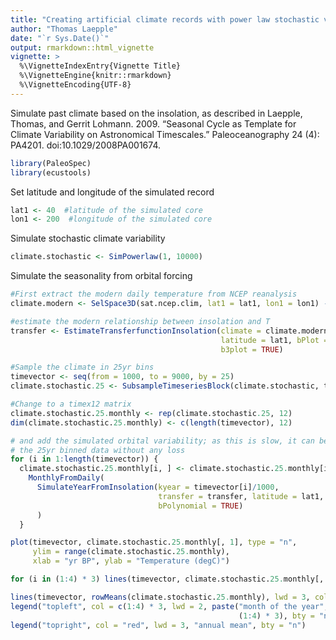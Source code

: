 ```yaml
---
title: "Creating artificial climate records with power law stochastic variability and seasonality from orbital forcing"
author: "Thomas Laepple"
date: "`r Sys.Date()`"
output: rmarkdown::html_vignette
vignette: >
  %\VignetteIndexEntry{Vignette Title}
  %\VignetteEngine{knitr::rmarkdown}
  %\VignetteEncoding{UTF-8}
---
```


Simulate past climate based on the insolation, as described in Laepple, Thomas, and Gerrit Lohmann. 2009. “Seasonal Cycle as Template for Climate Variability on Astronomical Timescales.” Paleoceanography 24 (4): PA4201. doi:10.1029/2008PA001674.


```r
library(PaleoSpec)
library(ecustools)
```

Set latitude and longitude of the simulated record

```r
lat1 <- 40  #latitude of the simulated core
lon1 <- 200  #longitude of the simulated core
```

Simulate stochastic climate variability
```r
climate.stochastic <- SimPowerlaw(1, 10000)
```

Simulate the seasonality from orbital forcing

```r
#First extract the modern daily temperature from NCEP reanalysis
climate.modern <- SelSpace3D(sat.ncep.clim, lat1 = lat1, lon1 = lon1) - 273.15  

#estimate the modern relationship between insolation and T
transfer <- EstimateTransferfunctionInsolation(climate = climate.modern,
                                               latitude = lat1, bPlot = TRUE,
                                               b3plot = TRUE)  
```

```r
#Sample the climate in 25yr bins
timevector <- seq(from = 1000, to = 9000, by = 25)  
climate.stochastic.25 <- SubsampleTimeseriesBlock(climate.stochastic, timevector)

#Change to a timex12 matrix
climate.stochastic.25.monthly <- rep(climate.stochastic.25, 12)  
dim(climate.stochastic.25.monthly) <- c(length(timevector), 12)
```

```r
# and add the simulated orbital variability; as this is slow, it can be added to
# the 25yr binned data without any loss
for (i in 1:length(timevector)) {
  climate.stochastic.25.monthly[i, ] <- climate.stochastic.25.monthly[i, ] + 
    MonthlyFromDaily(
      SimulateYearFromInsolation(kyear = timevector[i]/1000,
                                 transfer = transfer, latitude = lat1,
                                 bPolynomial = TRUE)
      )
  }
```


```r
plot(timevector, climate.stochastic.25.monthly[, 1], type = "n",
     ylim = range(climate.stochastic.25.monthly), 
     xlab = "yr BP", ylab = "Temperature (degC)")

for (i in (1:4) * 3) lines(timevector, climate.stochastic.25.monthly[, i], col = i)

lines(timevector, rowMeans(climate.stochastic.25.monthly), lwd = 3, col = "red")
legend("topleft", col = c(1:4) * 3, lwd = 2, paste("month of the year",
                                                   (1:4) * 3), bty = "n")
legend("topright", col = "red", lwd = 3, "annual mean", bty = "n")
```

